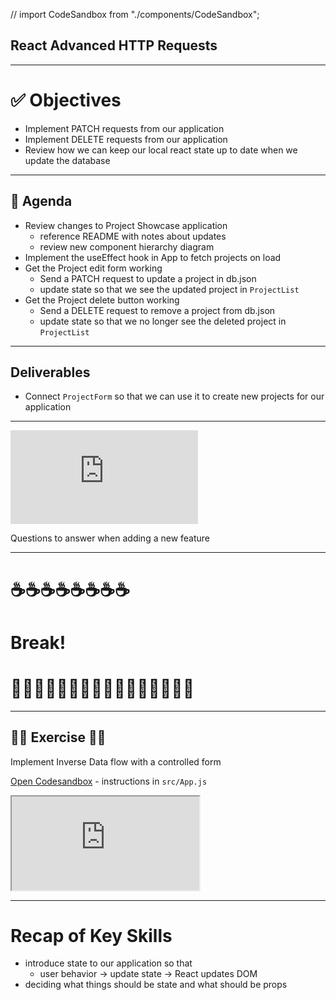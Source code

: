 <!-- Begin setup -->
// import CodeSandbox from "./components/CodeSandbox";





<Head>
  <title>Slides | React Advanced HTTP Requests</title>
  <link
    rel="shortcut icon"
    type="image/x-icon"
    href="https://instructure-uploads.s3.amazonaws.com/account_158020000000000001/attachments/43718/flatiron-favicon.ico"
  />
</Head>

<!-- End setup -->

<!-- Begin Slide -->

<Layout>

## React Advanced HTTP Requests

<Logo />

</Layout>

<Notes>



</Notes>

<!-- End Slide -->

---

<!-- Begin Slide -->

<Layout>

# ✅ Objectives

<Steps>

- Implement PATCH requests from our application
- Implement DELETE requests from our application
- Review how we can keep our local react state up to date when we update the database

</Steps>

</Layout>

<Notes>



</Notes>

<!-- End Slide -->

--- 

<!-- Begin Slide -->

<Layout>

## 📅 Agenda

<Steps>

- Review changes to Project Showcase application
  - reference README with notes about updates
  - review new component hierarchy diagram
- Implement the useEffect hook in App to fetch projects on load
- Get the Project edit form working
  - Send a PATCH request to update a project in db.json
  - update state so that we see the updated project in `ProjectList`
- Get the Project delete button working
  - Send a DELETE request to remove a project from db.json
  - update state so that we no longer see the deleted project in `ProjectList`

</Steps>

</Layout>

<!-- End Slide -->

---

<!-- Begin Slide -->

<Layout>

## Deliverables

- Connect `ProjectForm` so that we can use it to create new projects for our application

</Layout>

<Notes>



</Notes>

<!-- End Slide -->

---

<!-- Begin Slide -->

<Layout>

<iframe frameborder="0" style={{width:"100%", height:"700px"}} src="https://viewer.diagrams.net/?tags=%7B%7D&highlight=0000ff&edit=_blank&layers=1&nav=1&title=project-showcase-component-hierarchy.drawio.svg#Uhttps%3A%2F%2Fdrive.google.com%2Fuc%3Fid%3D1hZqlrSv2NT3GTCAJXeiWrY1MDDCI2VyN%26export%3Ddownload"></iframe>

<ExternalLink href="https://docs.google.com/spreadsheets/d/1j46jH6TQDSaipBA_uNo1w3ZMY6TaaegP77kDTt-UbJM/edit#gid=0">Questions to answer when adding a new feature</ExternalLink>

</Layout>

<Notes>



</Notes>

<!-- End Slide -->

--- 

<!-- Begin Slide -->

<Layout>

# ☕️☕️☕️☕️☕️☕️☕️☕️ 
# Break!
# 🙆‍♂️🙆‍♂️🙆‍♂️🙆‍♂️🙆‍♂️🙆‍♂️🙆‍♂️🙆‍♂️

</Layout>

<Notes>



</Notes>

<!-- End Slide -->

--- 


<!-- Begin Slide -->


## 🏋️‍♂️ Exercise 🏋️‍♂️

Implement Inverse Data flow with a controlled form

[Open Codesandbox](https://codesandbox.io/s/form-exercise-8rlgw) - instructions in `src/App.js`

<iframe src="https://codesandbox.io/embed/form-exercise-forked-8rlgw?fontsize=14&hidenavigation=1&theme=dark"
  style={{"width":"100%", height:"500px"}}
  title="Inverse Data Flow exercise"
  allow="accelerometer; ambient-light-sensor; camera; encrypted-media; geolocation; gyroscope; hid; microphone; midi; payment; usb; vr; xr-spatial-tracking"
  sandbox="allow-forms allow-modals allow-popups allow-presentation allow-same-origin allow-scripts"
></iframe>




<Notes>



</Notes>

<!-- End Slide -->

--- 

# Recap of Key Skills

- introduce state to our application so that 
  - user behavior -> update state -> React updates DOM
- deciding what things should be state and what should be props

